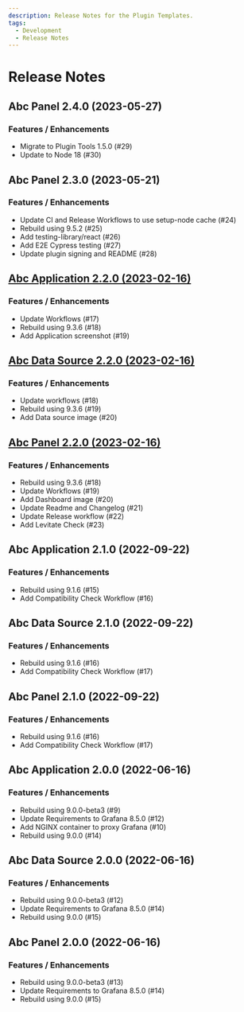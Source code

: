 ```yaml
---
description: Release Notes for the Plugin Templates.
tags:
  - Development
  - Release Notes
---
```


# Release Notes

## Abc Panel 2.4.0 (2023-05-27)

### Features / Enhancements

- Migrate to Plugin Tools 1.5.0 (#29)
- Update to Node 18 (#30)

## Abc Panel 2.3.0 (2023-05-21)

### Features / Enhancements

- Update CI and Release Workflows to use setup-node cache (#24)
- Rebuild using 9.5.2 (#25)
- Add testing-library/react (#26)
- Add E2E Cypress testing (#27)
- Update plugin signing and README (#28)

## [Abc Application 2.2.0 (2023-02-16)](/blog/development-templates-2.2.0-20230216/)

### Features / Enhancements

- Update Workflows (#17)
- Rebuild using 9.3.6 (#18)
- Add Application screenshot (#19)

## [Abc Data Source 2.2.0 (2023-02-16)](/blog/development-templates-2.2.0-20230216/)

### Features / Enhancements

- Update workflows (#18)
- Rebuild using 9.3.6 (#19)
- Add Data source image (#20)

## [Abc Panel 2.2.0 (2023-02-16)](/blog/development-templates-2.2.0-20230216/)

### Features / Enhancements

- Rebuild using 9.3.6 (#18)
- Update Workflows (#19)
- Add Dashboard image (#20)
- Update Readme and Changelog (#21)
- Update Release workflow (#22)
- Add Levitate Check (#23)

## Abc Application 2.1.0 (2022-09-22)

### Features / Enhancements

- Rebuild using 9.1.6 (#15)
- Add Compatibility Check Workflow (#16)

## Abc Data Source 2.1.0 (2022-09-22)

### Features / Enhancements

- Rebuild using 9.1.6 (#16)
- Add Compatibility Check Workflow (#17)

## Abc Panel 2.1.0 (2022-09-22)

### Features / Enhancements

- Rebuild using 9.1.6 (#16)
- Add Compatibility Check Workflow (#17)

## Abc Application 2.0.0 (2022-06-16)

### Features / Enhancements

- Rebuild using 9.0.0-beta3 (#9)
- Update Requirements to Grafana 8.5.0 (#12)
- Add NGINX container to proxy Grafana (#10)
- Rebuild using 9.0.0 (#14)

## Abc Data Source 2.0.0 (2022-06-16)

### Features / Enhancements

- Rebuild using 9.0.0-beta3 (#12)
- Update Requirements to Grafana 8.5.0 (#14)
- Rebuild using 9.0.0 (#15)

## Abc Panel 2.0.0 (2022-06-16)

### Features / Enhancements

- Rebuild using 9.0.0-beta3 (#13)
- Update Requirements to Grafana 8.5.0 (#14)
- Rebuild using 9.0.0 (#15)
